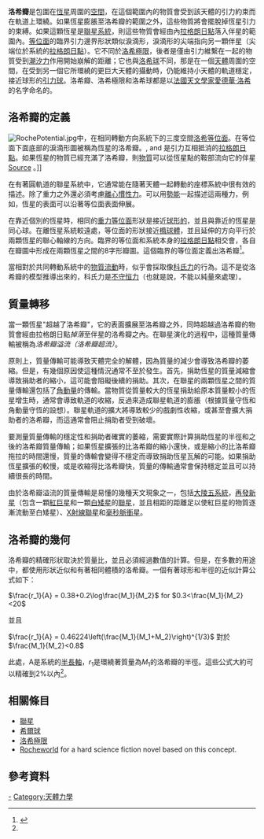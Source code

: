 {{NoteTA
|G1=Astronomy
|G2=Physics
}}

'''洛希瓣'''是包圍在[[恆星|恆星]]周圍的[[空間|空間]]，在這個範圍內的物質會受到該天體的引力約束而在軌道上環繞。如果恆星膨脹至洛希瓣的範圍之外，這些物質將會擺脫掉恆星引力的束縛。如果這顆恆星是[[聯星系統|聯星系統]]，則這些物質會經由內[[拉格朗日點|拉格朗日點]]落入伴星的範圍內。[[等位面|等位面]]的臨界引力邊界形狀類似淚滴形，淚滴形的尖端指向另一顆伴星（尖端位於系統的{{L1}}[[拉格朗日點|拉格朗日點]]）。它不同於[[洛希極限|洛希極限]]，後者是僅由引力維繫在一起的物質受到[[潮汐力|潮汐力]]作用開始崩解的距離；它也與[[希爾球|洛希球]]不同，那是在一個[[天體|天體]]周圍的空間，在受到另一個它所環繞的更巨大天體的攝動時，仍能維持小天體的軌道穩定，接近球形的[[引力|引力球]]。洛希瓣、洛希極限和洛希球都是以[[法國|法國]][[天文學家|天文學家]][[愛德華·洛希|愛德華·洛希]]的名字命名的。

==洛希瓣的定義==
{{Expert}}
[[File:RochePotential.jpg|thumb]]中，在相同轉動方向系統下的三度空間[[洛希等位面|洛希等位面]]。在等位面下面底部的淚滴形圖被稱為恆星的洛希瓣。{{L1}}, {{L2}} and {{L3}}是引力互相抵消的[[拉格朗日點|拉格朗日點]]。如果恆星的物質已經充滿了洛希瓣，則[[物質|物質]]可以從恆星{{L1}}點的鞍部流向它的伴星[http://hemel.waarnemen.com/Informatie/Sterren/hoofdstuk6.html#mtr Source] {{Wayback|url=http://hemel.waarnemen.com/Informatie/Sterren/hoofdstuk6.html#mtr |date=20190611041125 }}。]]

在有著圓軌道的聯星系統中，它通常能在隨著天體一起轉動的座標系統中很有效的描述。除了重力之外還必須考慮[[離心力|離心慣性力]]。可以用[[廣義勢能|勢能]]一起描述這兩種力，例如，恆星的表面可以沿著等位面表面伸展。

在靠近個別的恆星時，相同的[[重力位|重力等位面]]形狀是接近[[球形|球形的]]，並且與靠近的恆星是同心球。在離恆星系統較遠處，等位面的形狀接近[[橢球體|橢球體]]，並且延伸的方向平行於兩顆恆星的聯心軸線的方向。臨界的等位面和系統本身的{{L1}}[[拉格朗日點|拉格朗日點]]相交會，各自在瓣圖中形成在兩顆恆星之間的8字形瓣圖。這個臨界的等位面定義出洛希瓣<ref name="pacz71">{{cite journal|title=Evolutionary Processes in Close Binary Systems|date=1971-09-01|doi=10.1146/annurev.aa.09.090171.001151|journal=Annual Review of Astronomy and Astrophysics|pages=183–208|volume=9|issue=1|issn=0066-4146|url=http://www.annualreviews.org/doi/10.1146/annurev.aa.09.090171.001151|accessdate=2018-04-02|author=B. Paczynski|archive-date=2021-12-07|archive-url=https://web.archive.org/web/20211207173542/https://www.annualreviews.org/doi/10.1146/annurev.aa.09.090171.001151|dead-url=no}}</ref>。

當相對於共同轉動系統中的[[傳質|物質流動]]時，似乎會採取像[[科里奧利力|科氏力]]的行為。這不是從洛希瓣的模型推導出來的，科氏力是[[守恒力|不守恒力]]（也就是說，不能以純量來處理）。

==質量轉移==
當一顆恆星"超越了洛希瓣"，它的表面擴展至洛希瓣之外，同時超越過洛希瓣的物質會經由{{L1}}拉格朗日點''掉落''至伴星的洛希瓣之內。在聯星演化的過程中，這種質量傳輸被稱為''洛希瓣溢流（洛希瓣超流）''。  

原則上，質量傳輸可能導致天體完全的解體，因為質量的減少會導致洛希瓣的萎縮。但是，有幾個原因使這種情況通常不至於發生。首先，捐助恆星的質量減縮會導致捐助者的縮小，這可能會阻礙後續的捐助。其次，在聯星的兩顆恆星之間的質量傳輸還包括了[[角動量|角動量]]的傳輸。當物質從質量較大的恆星捐助給原本質量較小的恆星增生時，通常會導致軌道的收縮，反過來造成聯星軌道的膨脹（根據質量守恆和角動量守恆的設想）。聯星軌道的擴大將導致較少的戲劇性收縮，或甚至會擴大捐助者的洛希瓣，而這通常會阻止捐助者受到破壞。

要測量質量傳輸的穩定性和捐助者確實的萎縮，需要實際計算捐助恆星的半徑和之後的洛希瓣質量傳輸；如果恆星擴張的比洛希瓣的縮小還快，或是縮小的比洛希瓣拖拉的時間還慢，質量的傳輸會變得不穩定而導致捐助恆星瓦解的可能。如果捐助恆星擴張的較慢，或是收縮得比洛希瓣快，質量的傳輸通常會保持穩定並且可以持續很長的時間。

由於洛希瓣溢流的質量傳輸是易懂的幾種天文現象之一，包括[[大陵五#恆星系統|大陵五系統]]，[[再發新星|再發新星]]（包含一顆[[紅巨星|紅巨星]]和一顆[[白矮星|白矮星]]的[[聯星|聯星]]，並且相距的距離足以使紅巨星的物質逐漸流動至白矮星）、[[X射線雙星|X射線聯星]]和[[毫秒脈衝星|毫秒脈衝星]]。

==洛希瓣的幾何==
洛希瓣的精確形狀取決於質量比，並且必須經過數值的計算。但是，在多數的用途中，都使用形狀近似和有著相同體積的洛希瓣。一個有著球形和半徑的近似計算公式如下：

<math>
\frac{r_1}{A} = 0.38+0.2\log\frac{M_1}{M_2}
</math>
for 
<math>
0.3<\frac{M_1}{M_2}<20
</math>

並且

<math>
\frac{r_1}{A} = 0.46224\left(\frac{M_1}{M_1+M_2}\right)^{1/3}
</math>
對於
<math>
\frac{M_1}{M_2}<0.8
</math>

此處，A是系統的[[半長軸|半長軸]]，<math>r_1</math>是環繞著質量為<math>M_1</math>的洛希瓣的半徑。這些公式大約可以精確到2%以內<ref name="pacz71" />。

== 相關條目 ==
*[[聯星|聯星]]
*[[希爾球|希爾球]]
*[[洛希極限|洛希極限]]
*[[Rocheworld|Rocheworld]] for a hard science fiction novel based on this concept.

== 參考資料 ==
{{Reflist}}

{{DEFAULTSORT:Roche Lobe}}
[[Category:聯星|-]]
[[Category:天體力學|Category:天體力學]]